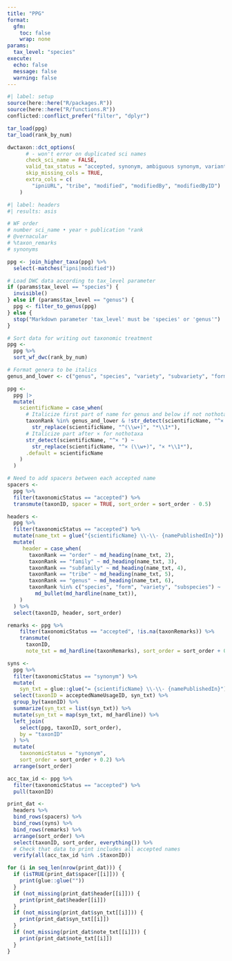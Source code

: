```yaml
---
title: "PPG"
format:
  gfm:
    toc: false
    wrap: none
params:
  tax_level: "species"
execute: 
  echo: false
  message: false
  warning: false
---
```


```r
#| label: setup
source(here::here("R/packages.R"))
source(here::here("R/functions.R"))
conflicted::conflict_prefer("filter", "dplyr")

tar_load(ppg)
tar_load(rank_by_num)

dwctaxon::dct_options(
      # - won't error on duplicated sci names
      check_sci_name = FALSE,
      valid_tax_status = "accepted, synonym, ambiguous synonym, variant",
      skip_missing_cols = TRUE,
      extra_cols = c(
        "ipniURL", "tribe", "modified", "modifiedBy", "modifiedByID")
    )
```

```r
#| label: headers
#| results: asis

# WF order
# number sci_name • year ÷ publication °rank
# @vernacular
# %taxon_remarks
# synonyms 

ppg <- join_higher_taxa(ppg) %>% 
  select(-matches("ipni|modified"))

# Load DWC data according to tax_level parameter
if (params$tax_level == "species") {
  invisible()
} else if (params$tax_level == "genus") {
  ppg <- filter_to_genus(ppg)
} else {
  stop("Markdown parameter 'tax_level' must be 'species' or 'genus'")
}

# Sort data for writing out taxonomic treatment
ppg <- 
  ppg %>%
  sort_wf_dwc(rank_by_num)

# Format genera to be italics
genus_and_lower <- c("genus", "species", "variety", "subvariety", "form", "subspecies", "subvariety")

ppg <-
  ppg |>
  mutate(
    scientificName = case_when(
      # Italicize first part of name for genus and below if not nothotaxon
      taxonRank %in% genus_and_lower & !str_detect(scientificName, "^× ") ~
        str_replace(scientificName, "^(\\w+)", "*\\1*"),
      # Italicize part after × for nothotaxa
      str_detect(scientificName, "^× ") ~
        str_replace(scientificName, "^× (\\w+)", "× *\\1*"),
      .default = scientificName
    )
  ) 

# Need to add spacers between each accepted name
spacers <-
  ppg %>%
  filter(taxonomicStatus == "accepted") %>%
  transmute(taxonID, spacer = TRUE, sort_order = sort_order - 0.5)

headers <-
  ppg %>%
  filter(taxonomicStatus == "accepted") %>%
  mutate(name_txt = glue("{scientificName} \\-\\- {namePublishedIn}")) %>%
  mutate(
     header = case_when(
       taxonRank == "order" ~ md_heading(name_txt, 2),
       taxonRank == "family" ~ md_heading(name_txt, 3),
       taxonRank == "subfamily" ~ md_heading(name_txt, 4),
       taxonRank == "tribe" ~ md_heading(name_txt, 5),
       taxonRank == "genus" ~ md_heading(name_txt, 6),
       taxonRank %in% c("species", "form", "variety", "subspecies") ~
         md_bullet(md_hardline(name_txt)),
    )
  ) %>%
  select(taxonID, header, sort_order)

remarks <- ppg %>%
    filter(taxonomicStatus == "accepted", !is.na(taxonRemarks)) %>%
    transmute(
      taxonID,
      note_txt = md_hardline(taxonRemarks), sort_order = sort_order + 0.1)

syns <-
  ppg %>%
  filter(taxonomicStatus == "synonym") %>%
  mutate(
    syn_txt = glue::glue("= {scientificName} \\-\\- {namePublishedIn}")) %>%
  select(taxonID = acceptedNameUsageID, syn_txt) %>%
  group_by(taxonID) %>%
  summarize(syn_txt = list(syn_txt)) %>%
  mutate(syn_txt = map(syn_txt, md_hardline)) %>%
  left_join(
    select(ppg, taxonID, sort_order),
    by = "taxonID"
  ) %>%
  mutate(
    taxonomicStatus = "synonym",
    sort_order = sort_order + 0.2) %>%
  arrange(sort_order)

acc_tax_id <- ppg %>%
  filter(taxonomicStatus == "accepted") %>%
  pull(taxonID)

print_dat <-
  headers %>%
  bind_rows(spacers) %>%
  bind_rows(syns) %>%
  bind_rows(remarks) %>%
  arrange(sort_order) %>%
  select(taxonID, sort_order, everything()) %>%
  # Check that data to print includes all accepted names
  verify(all(acc_tax_id %in% .$taxonID))

for (i in seq_len(nrow(print_dat))) {
  if (isTRUE(print_dat$spacer[[i]])) {
    print(glue::glue(""))
  }
  if (not_missing(print_dat$header[[i]])) {
    print(print_dat$header[[i]])
  }
  if (not_missing(print_dat$syn_txt[[i]])) {
    print(print_dat$syn_txt[[i]])
  }
  if (not_missing(print_dat$note_txt[[i]])) {
    print(print_dat$note_txt[[i]])
  }
}
```
